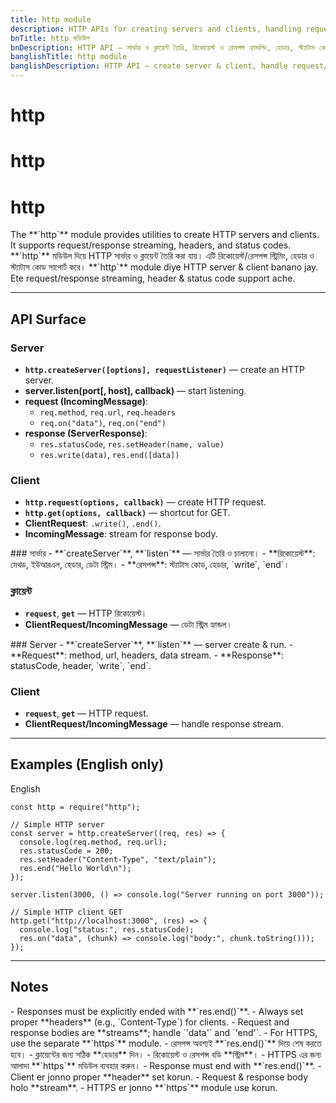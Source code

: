 ```yaml
---
title: http module
description: HTTP APIs for creating servers and clients, handling requests and responses, headers, status codes, and streaming bodies.
bnTitle: http মডিউল
bnDescription: HTTP API — সার্ভার ও ক্লায়েন্ট তৈরি, রিকোয়েস্ট ও রেসপন্স হ্যান্ডলিং, হেডার, স্ট্যাটাস কোড, এবং স্ট্রিম বডি।
banglishTitle: http module
banglishDescription: HTTP API — create server & client, handle request/response, headers, status codes, and streaming bodies.
---
```


# <I18nEnglish>http</I18nEnglish>
# <I18nBangla>http</I18nBangla>
# <I18nBanglish>http</I18nBanglish>

<I18nEnglish>
The **`http`** module provides utilities to create HTTP servers and clients. It supports request/response streaming, headers, and status codes.
</I18nEnglish>

<I18nBangla>
**`http`** মডিউল দিয়ে HTTP সার্ভার ও ক্লায়েন্ট তৈরি করা যায়। এটি রিকোয়েস্ট/রেসপন্স স্ট্রিমিং, হেডার ও স্ট্যাটাস কোড সাপোর্ট করে।
</I18nBangla>

<I18nBanglish>
**`http`** module diye HTTP server & client banano jay. Ete request/response streaming, header & status code support ache.
</I18nBanglish>

---

## API Surface

<I18nEnglish>

### Server
- **`http.createServer([options], requestListener)`** — create an HTTP server.
- **server.listen(port[, host], callback)** — start listening.
- **request (IncomingMessage)**:
  - `req.method`, `req.url`, `req.headers`
  - `req.on("data")`, `req.on("end")`
- **response (ServerResponse)**:
  - `res.statusCode`, `res.setHeader(name, value)`
  - `res.write(data)`, `res.end([data])`

### Client
- **`http.request(options, callback)`** — create HTTP request.
- **`http.get(options, callback)`** — shortcut for GET.
- **ClientRequest**: `.write()`, `.end()`.
- **IncomingMessage**: stream for response body.

</I18nEnglish>

<I18nBangla>
### সার্ভার
- **`createServer`**, **`listen`** — সার্ভার তৈরি ও চালানো।
- **রিকোয়েস্ট**: মেথড, ইউআরএল, হেডার, ডেটা স্ট্রিম।
- **রেসপন্স**: স্ট্যাটাস কোড, হেডার, `write`, `end`।

### ক্লায়েন্ট
- **`request`**, **`get`** — HTTP রিকোয়েস্ট।
- **ClientRequest/IncomingMessage** — ডেটা স্ট্রিম হ্যান্ডল।
</I18nBangla>

<I18nBanglish>
### Server
- **`createServer`**, **`listen`** — server create & run.
- **Request**: method, url, headers, data stream.
- **Response**: statusCode, header, `write`, `end`.

### Client
- **`request`**, **`get`** — HTTP request.
- **ClientRequest/IncomingMessage** — handle response stream.
</I18nBanglish>

---

## Examples (English only)

<Tabs defaultValue="english" className="w-full">
  <TabsList>
    <TabsTrigger value="english">English</TabsTrigger>
  </TabsList>

  <TabsContent value="english">

```bnl
const http = require("http");

// Simple HTTP server
const server = http.createServer((req, res) => {
  console.log(req.method, req.url);
  res.statusCode = 200;
  res.setHeader("Content-Type", "text/plain");
  res.end("Hello World\n");
});

server.listen(3000, () => console.log("Server running on port 3000"));

// Simple HTTP client GET
http.get("http://localhost:3000", (res) => {
  console.log("status:", res.statusCode);
  res.on("data", (chunk) => console.log("body:", chunk.toString()));
});
```
  </TabsContent>
</Tabs>

---

## Notes

<I18nEnglish>
- Responses must be explicitly ended with **`res.end()`**.  
- Always set proper **headers** (e.g., `Content-Type`) for clients.  
- Request and response bodies are **streams**; handle `'data'` and `'end'`.  
- For HTTPS, use the separate **`https`** module.  
</I18nEnglish>

<I18nBangla>
- রেসপন্স অবশ্যই **`res.end()`** দিয়ে শেষ করতে হবে।  
- ক্লায়েন্টের জন্য সঠিক **হেডার** দিন।  
- রিকোয়েস্ট ও রেসপন্স বডি **স্ট্রিম**।  
- HTTPS এর জন্য আলাদা **`https`** মডিউল ব্যবহার করুন।  
</I18nBangla>

<I18nBanglish>
- Response must end with **`res.end()`**.  
- Client er jonno proper **header** set korun.  
- Request & response body holo **stream**.  
- HTTPS er jonno **`https`** module use korun.  
</I18nBanglish>
